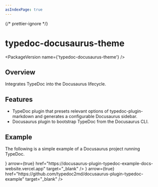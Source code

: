```yaml
---
asIndexPage: true
---
```


{/* prettier-ignore */}

# typedoc-docusaurus-theme

<PackageVersion name={'typedoc-docusaurus-theme'} />

## Overview

Integrates TypeDoc into the Docusaurus lifecycle.

## Features

- TypeDoc plugin that presets relevant options of typedoc-plugin-markdown and generates a configurable Docusaurus sidebar.
- Docusaurus plugin to bootstrap TypeDoc from the Docusaurus CLI.

## Example

The following is a simple example of a Docusaurus project running TypeDoc.

<Cards num={2}>
  <Cards.Card
    title="View Demo Site"
    icon={<FontAwesomeIcon icon={faGlobe} />}
    arrow={true}
    href="https://docusaurus-plugin-typedoc-example-docs-website.vercel.app"
    target="_blank"
  />
  <Cards.Card
    title="View Code on GitHub"
    icon={<FontAwesomeIcon icon={faGithub} />}
    arrow={true}
    href="https://github.com/typedoc2md/docusaurus-plugin-typedoc-example"
    target="_blank"
  />
</Cards>
